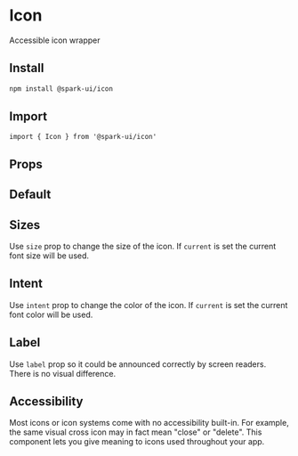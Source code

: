 
<Meta of={IconStories} />

# Icon

Accessible icon wrapper

## Install

```sh
npm install @spark-ui/icon
```

## Import

```tsx
import { Icon } from '@spark-ui/icon'
```

## Props

<ArgTypes of={Icon} />

## Default

<Canvas of={IconStories.Default} />

## Sizes

Use `size` prop to change the size of the icon. If `current` is set the current font size will be used.

<Canvas of={IconStories.Sizes} />

## Intent

Use `intent` prop to change the color of the icon. If `current` is set the current font color will be used.

<Canvas of={IconStories.Intent} />

## Label

Use `label` prop so it could be announced correctly by screen readers. There is no visual difference.

<Canvas of={IconStories.Label} />

## Accessibility

Most icons or icon systems come with no accessibility built-in. For example, the same visual cross icon may in fact mean "close" or "delete". This component lets you give meaning to icons used throughout your app.
